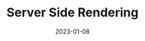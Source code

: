 ---
title: Server Side Rendering
description: Create a new Next.js Project from scratch
weight: 13
vimeo: 902736844
video_length: 01:16
free: false
date: "2023-01-08"
---